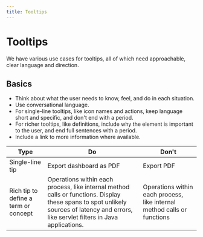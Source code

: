 ```yaml
---
title: Tooltips
---
```


# Tooltips

We have various use cases for tooltips, all of which need approachable, clear language and direction.

## Basics

-   Think about what the user needs to know, feel, and do in each situation.
-   Use conversational language.
-   For single-line tooltips, like icon names and actions, keep language short and specific, and don't end with a period.
-   For richer tooltips, like definitions, include why the element is important to the user, and end full sentences with a period.
-   Include a link to more information where available.

| Type                                 | Do                                                                                                                                                                                      | Don't                                                                   |
| ------------------------------------ | --------------------------------------------------------------------------------------------------------------------------------------------------------------------------------------- | ----------------------------------------------------------------------- |
| Single-line tip                      | Export dashboard as PDF                                                                                                                                                                 | Export PDF                                                              |
| Rich tip to define a term or concept | Operations within each process, like internal method calls or functions. Display these spans to spot unlikely sources of latency and errors, like servlet filters in Java applications. | Operations within each process, like internal method calls or functions |
